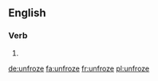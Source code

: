 ==English==

===Verb===
{{head|en|verb form}}

# {{en-simple past of|unfreeze}}

[[de:unfroze]]
[[fa:unfroze]]
[[fr:unfroze]]
[[pl:unfroze]]